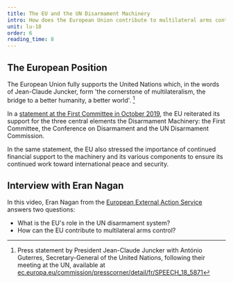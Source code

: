 ```yaml
---
title: The EU and the UN Disarmament Machinery
intro: How does the European Union contribute to multilateral arms control in the context of the UN Machinery?
unit: lu-18
order: 6
reading_time: 8
---
```


## The European Position

The European Union fully supports the United Nations which, in the words of Jean-Claude Juncker, form 'the cornerstone of multilateralism, the bridge to a better humanity, a better world'. [^1]

In a [statement at the First Committee in October 2019](https://www.eeas.europa.eu/delegations/un-new-york/eu-statement-%E2%80%93-united-nations-1st-committee-thematic-discussion-disarmament_en), the EU reiterated its support for the three central elements the Disarmament Machinery: the First Committee, the Conference on Disarmament and the UN Disarmament Commission.

In the same statement, the EU also stressed the importance of continued financial support to the machinery and its various components to ensure its continued work toward international peace and security.

## Interview with Eran Nagan

<LectureVideo lu="lu18" vl="eu_un" provider="video-stream"/>

In this video, Eran Nagan from the [European External Action Service](https://www.eeas.europa.eu/_en) answers two questions:

- What is the EU's role in the UN disarmament system?
- How can the EU contribute to multilateral arms control?

[^1]: Press statement by President Jean-Claude Juncker with António Guterres, Secretary-General of the United Nations, following their meeting at the UN, available at [ec.europa.eu/commission/presscorner/detail/fr/SPEECH_18_5871](https://ec.europa.eu/commission/presscorner/detail/fr/SPEECH_18_5871)